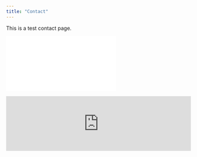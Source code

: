```yaml
---
title: "Contact"
---
```


This is a test contact page.

![](files/resume.pdf){fig-align="center"}

<embed src="https://dmerullo.github.io/files/resume.pdf" width="100%"/>